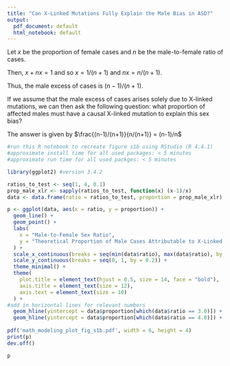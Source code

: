 ```yaml
---
title: "Can X-Linked Mutations Fully Explain the Male Bias in ASD?"
output:
  pdf_document: default
  html_notebook: default
---
```


Let $x$ be the proportion of female cases and $n$ be the male-to-female ratio of cases.

Then, $x + nx = 1$ and so $x = 1/(n+1)$ and $nx = n/(n+1)$.

Thus, the male excess of cases is $(n-1)/(n+1)$.

If we assume that the male excess of cases arises solely due to X-linked mutations, we can then ask the following question: what proportion of affected males must have a causal X-linked mutation to explain this sex bias?

The answer is given by $\frac{(n-1)/(n+1)}{n/(n+1)} = (n-1)/n$

```r
#run this R notebook to recreate figure s1b using RStudio (R 4.4.1)
#approximate install time for all used packages: < 5 minutes
#approximate run time for all used packges: < 5 minutes

library(ggplot2) #version 3.4.2

ratios_to_test <- seq(1, 4, 0.1)
prop_male_xlr <- sapply(ratios_to_test, function(x) (x-1)/x)
data <- data.frame(ratio = ratios_to_test, proportion = prop_male_xlr)

p <- ggplot(data, aes(x = ratio, y = proportion)) +
  geom_line() + 
  geom_point() +  
  labs(
    x = "Male-to-Female Sex Ratio",
    y = "Theoretical Proportion of Male Cases Attributable to X-Linked Mutations That Only Affect Males To Explain Full Sex Ratio" 
  ) +
  scale_x_continuous(breaks = seq(min(data$ratio), max(data$ratio), by = 0.2)) +  
  scale_y_continuous(breaks = seq(0, 1, by = 0.2)) +  
  theme_minimal() + 
  theme(
    plot.title = element_text(hjust = 0.5, size = 14, face = "bold"),  
    axis.title = element_text(size = 12),  
    axis.text = element_text(size = 10)  
  ) + 
#add in horizontal lines for relevant numbers 
  geom_hline(yintercept = data$proportion[which(data$ratio == 3.0)]) + 
  geom_hline(yintercept = data$proportion[which(data$ratio == 4.0)]) + 
  
pdf('math_modeling_plot_fig_s1b.pdf', width = 6, height = 4)
print(p)
dev.off()

p
```
